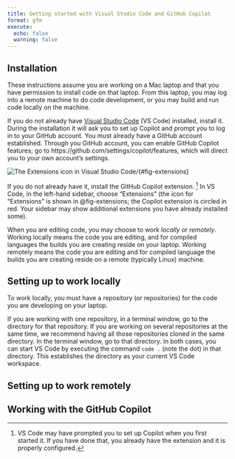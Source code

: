 ```yaml
---
title: Getting started with Visual Studio Code and GitHub Copilot
format: gfm
execute:
  echo: false
  warning: false
---
```


## Installation

These instructions assume you are working on a Mac laptop and that you have permission to install code on that laptop.
From this laptop, you may log into a remote machine to do code development, or you may build and run code locally on the machine.

If you do not already have [Visual Studio Code](https://code.visualstudio.com/download) (VS Code) installed, install it.
During the installation it will ask you to set up Copilot and prompt you to log in to your GitHub account.
You must already have a GitHub account established.
Through you GitHub account, you can enable GitHub Copilot features; go to https://github.com/settings/copilot/features, which will direct you to your own account's settings.

![The Extensions icon in Visual Studio Code](images/extensions.png)/{#fig-extensions}

If you do not already have it, install the GitHub Copilot extension. [^orig]
In VS Code, in the left-hand sidebar, choose "Extensions" (the icon for "Extensions" is shown in @fig-extensions; the Copilot extension is circled in red. Your sidebar may show additional extensions you have already installed some).

[^orig]: VS Code may have prompted you to set up Copilot when you first started it.
         If you have done that, you already have the extension and it is properly configured.

When you are editing code, you may choose to work *locally* or *remotely*.
Working locally means the code you are editing, and for compiled languages the builds you are creating reside on your laptop.
Working remotely means the code you are editing and for compiled language the builds you are creating reside on a remote (typically Linux) machine.

## Setting up to work locally

To work locally, you must have a repository (or repositories) for the code you are developing on your laptop.

If you are working with one repository, in a terminal window, go to the directory for that repository.
If you are working on several repositories at the same time, we recommend having all those repositories cloned in the same directory.
In the terminal window, go to that directory.
In both cases, you can start VS Code by executing the command `code .` (note the dot) in that directory.
This establishes the directory as your current VS Code workspace.

## Setting up to work remotely

## Working with the GitHub Copilot

